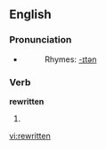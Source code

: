 ==English==

===Pronunciation===
*{{IPA|/ɻi'wrɪtən/}}
*:Rhymes: [[Rhymes:English:-ɪtən|-ɪtən]]

===Verb===
'''rewritten'''

# {{past participle of|rewrite}}


[[vi:rewritten]]